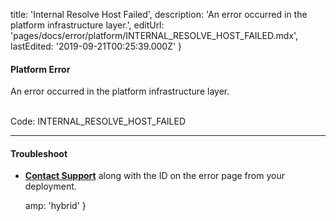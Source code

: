 
  title: 'Internal Resolve Host Failed',
  description: 'An error occurred in the platform infrastructure layer.',
  editUrl: 'pages/docs/error/platform/INTERNAL_RESOLVE_HOST_FAILED.mdx',
  lastEdited: '2019-09-21T00:25:39.000Z'
}

#### Platform Error

An error occurred in the platform infrastructure layer.

<br />

<Note label={false}>
  Code: <InlineCode>INTERNAL_RESOLVE_HOST_FAILED</InlineCode>
</Note>

---

#### Troubleshoot

- **[Contact Support](mailto:support@zeit.co)** along with the ID on the error page from your deployment.


  amp: 'hybrid'
}
